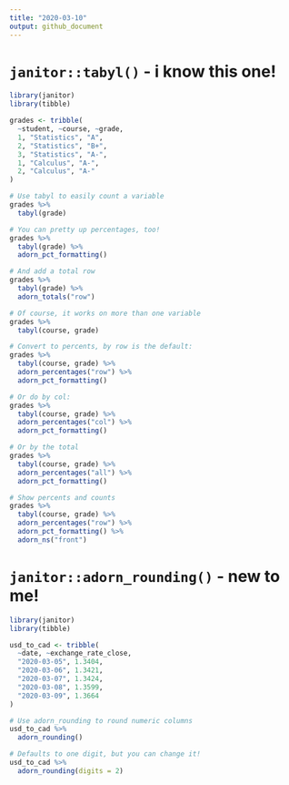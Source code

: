 ```yaml
---
title: "2020-03-10"
output: github_document
---
```


# `janitor::tabyl()` - i know this one!

```r
library(janitor)
library(tibble)

grades <- tribble(
  ~student, ~course, ~grade,
  1, "Statistics", "A",
  2, "Statistics", "B+",
  3, "Statistics", "A-",
  1, "Calculus", "A-",
  2, "Calculus", "A-"
)

# Use tabyl to easily count a variable
grades %>%
  tabyl(grade)

# You can pretty up percentages, too!
grades %>%
  tabyl(grade) %>%
  adorn_pct_formatting()

# And add a total row
grades %>%
  tabyl(grade) %>%
  adorn_totals("row")

# Of course, it works on more than one variable
grades %>%
  tabyl(course, grade)

# Convert to percents, by row is the default:
grades %>%
  tabyl(course, grade) %>%
  adorn_percentages("row") %>%
  adorn_pct_formatting()

# Or do by col:
grades %>%
  tabyl(course, grade) %>%
  adorn_percentages("col") %>%
  adorn_pct_formatting()

# Or by the total
grades %>%
  tabyl(course, grade) %>%
  adorn_percentages("all") %>%
  adorn_pct_formatting()

# Show percents and counts
grades %>%
  tabyl(course, grade) %>%
  adorn_percentages("row") %>%
  adorn_pct_formatting() %>%
  adorn_ns("front")
```

# `janitor::adorn_rounding()` - new to me!

```r
library(janitor)
library(tibble)

usd_to_cad <- tribble(
  ~date, ~exchange_rate_close,
  "2020-03-05", 1.3404,
  "2020-03-06", 1.3421,
  "2020-03-07", 1.3424,
  "2020-03-08", 1.3599,
  "2020-03-09", 1.3664
)

# Use adorn_rounding to round numeric columns
usd_to_cad %>%
  adorn_rounding()

# Defaults to one digit, but you can change it!
usd_to_cad %>%
  adorn_rounding(digits = 2)
```
